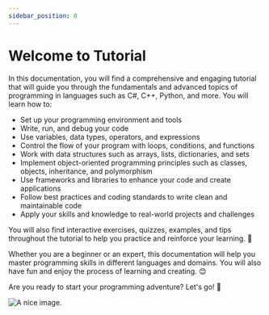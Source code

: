 ```yaml
---
sidebar_position: 0
---
```


# Welcome to Tutorial

In this documentation, you will find a comprehensive and engaging tutorial that will guide you through the fundamentals and advanced topics of programming in languages such as C#, C++, Python, and more. You will learn how to:

- Set up your programming environment and tools
- Write, run, and debug your code
- Use variables, data types, operators, and expressions
- Control the flow of your program with loops, conditions, and functions
- Work with data structures such as arrays, lists, dictionaries, and sets
- Implement object-oriented programming principles such as classes, objects, inheritance, and polymorphism
- Use frameworks and libraries to enhance your code and create applications
- Follow best practices and coding standards to write clean and maintainable code
- Apply your skills and knowledge to real-world projects and challenges

You will also find interactive exercises, quizzes, examples, and tips throughout the tutorial to help you practice and reinforce your learning. 💯

Whether you are a beginner or an expert, this documentation will help you master programming skills in different languages and domains. You will also have fun and enjoy the process of learning and creating. 😊

Are you ready to start your programming adventure? Let's go! 🚀

![A nice image.](../../static/img/page/Programmer_Girl.jpg)